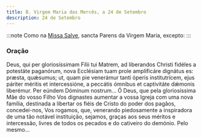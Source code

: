 ```yaml
---
title: B. Virgem Maria das Mercês, a 24 de Setembro
description: 24 de Setembro
---
```


:::note
Como na [Missa Salve](/missal/comum/26festasmaria1), sancta Parens da Virgem Maria, excepto:
:::

### Oração

<div class="side-by-side not-content">
  <span>
    Deus, qui per gloriosíssimam Fílii tui Matrem, ad liberandos Christi fidéles a potestáte
    paganórum, nova Ecclésiam tuam prole amplificáre dignátus es: præsta, quǽsumus; ut, quam pie
    venerámur tanti óperis institutrícem, ejus páriter méritis et intercessióne, a peccátis ómnibus
    et captivitáte dǽmonis liberémur. Per eúndem Dóminum nostrum...
  </span>
  <span>
    Ó Deus, que pela gloriosíssima Mãe do vosso Filho Vos dignastes aumentar a vossa Igreja com uma
    nova família, destinada a libertar os fiéis de Cristo do poder dos pagãos, concedei-nos, Vos
    rogamos, que, venerando piedosamente a inspiradora de uma tão notável instituição, sejamos,
    graças aos seus méritos e intercessão, livres de todos os pecados e do cativeiro do demónio.
    Pelo mesmo...
  </span>
</div>
